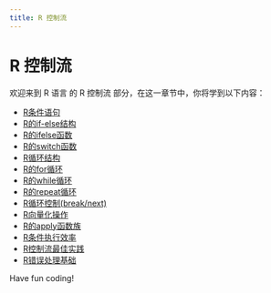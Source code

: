 ```yaml
---
title: R 控制流
---
```


# R 控制流

欢迎来到 R 语言 的 R 控制流 部分，在这一章节中，你将学到以下内容：

- [R条件语句](./0-r-conditional-statements.mdx)
- [R的if-else结构](./1-r-if-else-structure.mdx)
- [R的ifelse函数](./2-rs-ifelse-function.mdx)
- [R的switch函数](./3-rs-switch-function.mdx)
- [R循环结构](./4-r-loop-structure.mdx)
- [R的for循环](./5-r-for-loop.mdx)
- [R的while循环](./6-r-while-loop.mdx)
- [R的repeat循环](./7-r-repeat-loop.mdx)
- [R循环控制(break/next)](./8-r-loop-control-breaknext.mdx)
- [R向量化操作](./9-rvectorized-operations.mdx)
- [R的apply函数族](./10-rs-apply-family-of-functions.mdx)
- [R条件执行效率](./11-r-conditional-execution-efficiency.mdx)
- [R控制流最佳实践](./12-r-control-flow-best-practices.mdx)
- [R错误处理基础](./13-r-error-handling-basics.mdx)

Have fun coding!